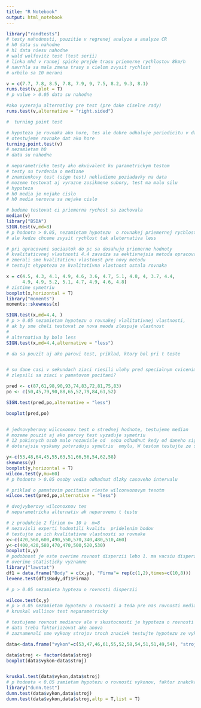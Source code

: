 ```yaml
---
title: "R Notebook"
output: html_notebook
---
```

```r
library("randtests")
# testy nahodnosti, pouzitie v regrenej analyze a analyze CR
# h0 data su nahodne
# h1 data niesu nahodne
# wald wolfovitz test (test serii)
# linka mhd v rannej spicke prejde trasu priemerne rychlostov 8km/h
# navrhla sa mala zmena trasy s cielom zvysit rychlost
# urbilo sa 10 merani

v = c(7.7, 7.8, 8.5, 7.8, 7.9, 9, 7.5, 8.2, 9.3, 8.1)
runs.test(v,plot = T)
# p value > 0.05 data su nahodne

#ako vyzeraju alternativy pre test (pre dake ciselne rady)
runs.test(v,alternative = "right.sided")

#  turning point test

# hypoteza je rovnaka ako hore, tes ale dobre odhaluje periodicitu v datach
# otestujeme rovnake dat ako hore
turning.point.test(v)
# nezamietam h0
# data su nahodne

# neparametricke testy ako ekvivalent ku parametrickym testom
# testy su tvrdenia o mediane
# znamienkovy test (sign test) nekladieme poziadavky na data
# mozeme testovat aj vyrazne zosikmene subory, test ma malu silu
# hypoteza
# h0 media je nejake cislo
# h0 media nerovna sa nejake cislo

# budeme testovat ci priemerna rychost sa zachovala
median(v)
library("BSDA")
SIGN.test(v,md=8)
# p hodnota > 0.05, nezamietam hypotezu  o rovnakej priemernej rychlosti
# ale kedze chceme zvysit rychlost tak aleternativa less

# pri opracovani suciastok do pc sa dosahuju priemerne hodnoty
# kvalitaticvnej vlastnosti 4.4 zavadza sa eektivnejsia metoda opracovania
# zmerali sme kvalitaticnu vlastnost pre novy metodu
# testujt ehypotezu ze kvalitativna vlastnost ostala rovnaka

x = c(4.5, 4.3, 4.1, 4.9, 4.6, 3.6, 4.7, 5.1, 4.8, 4, 3.7, 4.4,
      4.9, 4.9, 5.2, 5.1, 4.7, 4.9, 4.6, 4.8)
# zistime symetriu
boxplot(x,horizontal = T)
library("moments")
moments::skewness(x)

SIGN.test(x,md=4.4, )
# p > 0.05 nezamietam hypotezu o rovnakej vlalitativnej vlastnosti,
# ak by sme cheli testovat ze nova meoda zlespuje vlastnost
#
# alternativa by bola less
SIGN.test(x,md=4.4,alternative = "less")

# da sa pouzit aj ako parovi test, priklad, ktory bol pri t teste


# su dane casi v sekundach ziaci riesili ulohy pred specialnym cvicenim a po specialnom cviceni
# zlepsili sa ziaci v pamatovom pocitani?

pred <- c(87,61,98,90,93,74,83,72,81,75,83)
po <- c(50,45,79,90,88,65,52,79,84,61,52)

SIGN.test(pred,po,alternative = "less")

boxplot(pred,po)


# jednovyberovy wilcoxonov test o strednej hodnote, testujeme median
# mozeme pouzit aj ako parovy test vyzaduje symetriu
# 12 pokisnych osob malo nezavisle od  seba odhadnut kedy od daneho signalu uplinie 1 minuta,
# doterajsie vyskumy potvrzduju symetriu  omylu, W testom testujte ze sledovane osoby maju dobry odhad intervalu (median=60)

y<-c(53,48,64,45,55,63,51,66,56,54,62,58)
skewness(y)
boxplot(y,horizontal = T)
wilcox.test(y,mu=60)
# p hodnota > 0.05 osoby vedia odhadnut dlzky casoveho intervalu

# priklad o pamatovim pocitanim rieste wilconxonovym tesotm
wilcox.test(pred,po,alternative = "less")

# dvojvyberovy wilconoxnov tes
# neparametricka alternativ ak neparovemu t testu

# z produkcie 2 firiem n= 10 a  m=8
# nezavisli experti hodnotili kvalitu  pridelenim bodov
# testujte ze ich kvalitativne vlastnosti su rovnake
x<-c(420,560,600,490,550,570,340,480,510,460)
y<-c(400,420,580,470,470,500,520,530)
boxplot(x,y)
# podobnost je este overime rovnost disperzii lebo 1. ma vacsiu disperziu,
# overime statisticky vyznamne
library("lawstat")
df1 = data.frame("Body" = c(x,y), "Firma"= rep(c(1,2),times=c(10,8)))
levene.test(df1$Body,df1$Firma)

# p > 0.05 nezamieta hyptezu o rovnosti disperzii

wilcox.test(x,y)
# p > 0.05 nezamietam hypotezu o rovnosti a teda pre nas rovnosti medianov kvlaitativne vlastnosti vyrobkovdvoch firiem su rovnake
# kruskal wallisov test neparametricky

# testujeme rovnost medianov ale v skustocnosti je hypoteza o rovnosti distribucnych funkcii
# data treba faktoriazovat ako anova
# zaznamenali sme vykony strojov troch znaciek testujte hypotezu ze vykony su rovnake, ze faktor druh znacky je nolovy

data<-data.frame("vykon"=c(53,47,46,61,55,52,58,54,51,51,49,54), "stroj"=c(rep(1,3),rep(2,5),rep(3,4)))

data$stroj <- factor(data$stroj)
boxplot(data$vykon~data$stroj)


kruskal.test(data$vykon,data$stroj)
# p hodnota < 0.05 zamietam hypotezu o rovnosti vykonov, faktor znakcka stroje je nenulovy
library("dunn.test")
dunn.test(data$vykon,data$stroj)
dunn.test(data$vykon,data$stroj,altp = T,list = T)









```


